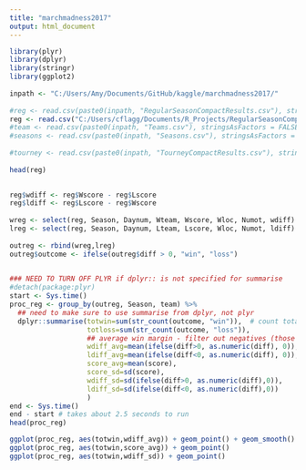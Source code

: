 ```yaml
---
title: "marchmadness2017"
output: html_document
---
```

 
```r
library(plyr)
library(dplyr)
library(stringr)
library(ggplot2)
 
inpath <- "C:/Users/Amy/Documents/GitHub/kaggle/marchmadness2017/"
 
#reg <- read.csv(paste0(inpath, "RegularSeasonCompactResults.csv"), stringsAsFactors = FALSE)
reg <- read.csv("C:/Users/cflagg/Documents/R_Projects/RegularSeasonCompactResults.csv", stringsAsFactors=FALSE)
#team <- read.csv(paste0(inpath, "Teams.csv"), stringsAsFactors = FALSE)
#seasons <- read.csv(paste0(inpath, "Seasons.csv"), stringsAsFactors = FALSE)
 
#tourney <- read.csv(paste0(inpath, "TourneyCompactResults.csv"), stringsAsFactors = FALSE)
 
head(reg)
 
```
 
```r
reg$wdiff <- reg$Wscore - reg$Lscore
reg$ldiff <- reg$Lscore - reg$Wscore
 
wreg <- select(reg, Season, Daynum, Wteam, Wscore, Wloc, Numot, wdiff) %>% rename(team=Wteam,score=Wscore,loc=Wloc,diff=wdiff)
lreg <- select(reg, Season, Daynum, Lteam, Lscore, Wloc, Numot, ldiff) %>% rename(team=Lteam,score=Lscore,loc=Wloc,diff=ldiff)
 
outreg <- rbind(wreg,lreg)
outreg$outcome <- ifelse(outreg$diff > 0, "win", "loss")

 
### NEED TO TURN OFF PLYR if dplyr:: is not specified for summarise
#detach(package:plyr)
start <- Sys.time()
proc_reg <- group_by(outreg, Season, team) %>%
  ## need to make sure to use summarise from dplyr, not plyr
  dplyr::summarise(totwin=sum(str_count(outcome, "win")),  # count total wins for the season
                   totloss=sum(str_count(outcome, "loss")),
                   ## average win margin - filter out negatives (those are losses), can do stdev too with same logic
                   wdiff_avg=mean(ifelse(diff>0, as.numeric(diff), 0)),
                   ldiff_avg=mean(ifelse(diff<0, as.numeric(diff), 0)),## average loss margin
                   score_avg=mean(score),
                   score_sd=sd(score),
                   wdiff_sd=sd(ifelse(diff>0, as.numeric(diff),0)),
                   ldiff_sd=sd(ifelse(diff<0, as.numeric(diff),0))
                   )
end <- Sys.time()
end - start # takes about 2.5 seconds to run
head(proc_reg)
```
```r
ggplot(proc_reg, aes(totwin,wdiff_avg)) + geom_point() + geom_smooth()
ggplot(proc_reg, aes(totwin,score_avg)) + geom_point()
ggplot(proc_reg, aes(totwin,wdiff_sd)) + geom_point()
```